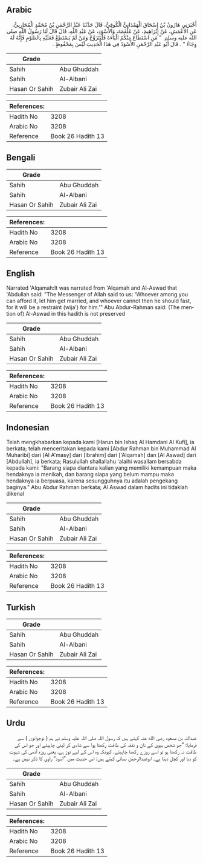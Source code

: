 ## Arabic


<div dir="rtl" lang="ar" style={{fontSize:'larger',backgroundColor:'#f8f9fa',padding:20}}>
أَخْبَرَنِي هَارُونُ بْنُ إِسْحَاقَ الْهَمْدَانِيُّ الْكُوفِيُّ، قَالَ حَدَّثَنَا عَبْدُ الرَّحْمَنِ بْنُ مُحَمَّدٍ الْمُحَارِبِيُّ، عَنِ الأَعْمَشِ، عَنْ إِبْرَاهِيمَ، عَنْ عَلْقَمَةَ، وَالأَسْوَدِ، عَنْ عَبْدِ اللَّهِ، قَالَ قَالَ لَنَا رَسُولُ اللَّهِ صلى الله عليه وسلم ‏ "‏ مَنِ اسْتَطَاعَ مِنْكُمُ الْبَاءَةَ فَلْيَتَزَوَّجْ وَمَنْ لَمْ يَسْتَطِعْ فَعَلَيْهِ بِالصَّوْمِ فَإِنَّهُ لَهُ وِجَاءٌ ‏"‏ ‏.‏ قَالَ أَبُو عَبْدِ الرَّحْمَنِ الأَسْوَدُ فِي هَذَا الْحَدِيثِ لَيْسَ بِمَحْفُوظٍ ‏.‏
</div>
<div style={{backgroundColor:'#f8f9fa',padding:20, marginBottom: 10}}><table> <thead> <tr> <th>Grade</th> <th></th> </tr> </thead> <tbody> <tr><td>Sahih</td><td>Abu Ghuddah</td></tr><tr><td>Sahih</td><td>Al-Albani</td></tr><tr><td>Hasan Or Sahih</td><td>Zubair Ali Zai</td></tr></tbody></table><table> <thead> <tr> <th>References:</th> <th></th> </tr> </thead> <tbody><tr><td>Hadith No</td><td>3208</td></tr><tr><td>Arabic No</td><td>3208</td></tr><tr><td>Reference</td><td>Book 26 Hadith 13</td></tr></tbody></table></div>

## Bengali


<div dir="ltr" lang="bn" style={{fontSize:'larger',backgroundColor:'#f8f9fa',padding:20}}>

</div>
<div style={{backgroundColor:'#f8f9fa',padding:20, marginBottom: 10}}><table> <thead> <tr> <th>Grade</th> <th></th> </tr> </thead> <tbody> <tr><td>Sahih</td><td>Abu Ghuddah</td></tr><tr><td>Sahih</td><td>Al-Albani</td></tr><tr><td>Hasan Or Sahih</td><td>Zubair Ali Zai</td></tr></tbody></table><table> <thead> <tr> <th>References:</th> <th></th> </tr> </thead> <tbody><tr><td>Hadith No</td><td>3208</td></tr><tr><td>Arabic No</td><td>3208</td></tr><tr><td>Reference</td><td>Book 26 Hadith 13</td></tr></tbody></table></div>

## English


<div dir="ltr" lang="en" style={{fontSize:'larger',backgroundColor:'#f8f9fa',padding:20}}>
Narrated 'Alqamah:It was narrated from 'Alqamah and Al-Aswad that 'Abdullah said: "The Messenger of Allah said to us: 'Whoever among you can afford it, let him get married, and whoever cannot then he should fast, for it will be a restraint (wija') for him.'" Abu Abdur-Rahman said: (The mention of) Al-Aswad in this hadith is not preserved
</div>
<div style={{backgroundColor:'#f8f9fa',padding:20, marginBottom: 10}}><table> <thead> <tr> <th>Grade</th> <th></th> </tr> </thead> <tbody> <tr><td>Sahih</td><td>Abu Ghuddah</td></tr><tr><td>Sahih</td><td>Al-Albani</td></tr><tr><td>Hasan Or Sahih</td><td>Zubair Ali Zai</td></tr></tbody></table><table> <thead> <tr> <th>References:</th> <th></th> </tr> </thead> <tbody><tr><td>Hadith No</td><td>3208</td></tr><tr><td>Arabic No</td><td>3208</td></tr><tr><td>Reference</td><td>Book 26 Hadith 13</td></tr></tbody></table></div>

## Indonesian


<div dir="ltr" lang="id" style={{fontSize:'larger',backgroundColor:'#f8f9fa',padding:20}}>
Telah mengkhabarkan kepada kami [Harun bin Ishaq Al Hamdani Al Kufi], ia berkata; telah menceritakan kepada kami [Abdur Rahman bin Muhammad Al Muharibi] dari [Al A'masy] dari [Ibrahim] dari ['Alqamah] dan [Al Aswad] dari [Abdullah], ia berkata; Rasulullah shallallahu 'alaihi wasallam bersabda kepada kami: "Barang siapa diantara kalian yang memiliki kemampuan maka hendaknya ia menikah, dan barang siapa yang belum mampu maka hendaknya ia berpuasa, karena sesungguhnya itu adalah pengekang baginya." Abu Abdur Rahman berkata; Al Aswad dalam hadits ini tidaklah dikenal
</div>
<div style={{backgroundColor:'#f8f9fa',padding:20, marginBottom: 10}}><table> <thead> <tr> <th>Grade</th> <th></th> </tr> </thead> <tbody> <tr><td>Sahih</td><td>Abu Ghuddah</td></tr><tr><td>Sahih</td><td>Al-Albani</td></tr><tr><td>Hasan Or Sahih</td><td>Zubair Ali Zai</td></tr></tbody></table><table> <thead> <tr> <th>References:</th> <th></th> </tr> </thead> <tbody><tr><td>Hadith No</td><td>3208</td></tr><tr><td>Arabic No</td><td>3208</td></tr><tr><td>Reference</td><td>Book 26 Hadith 13</td></tr></tbody></table></div>

## Turkish


<div dir="ltr" lang="tr" style={{fontSize:'larger',backgroundColor:'#f8f9fa',padding:20}}>

</div>
<div style={{backgroundColor:'#f8f9fa',padding:20, marginBottom: 10}}><table> <thead> <tr> <th>Grade</th> <th></th> </tr> </thead> <tbody> <tr><td>Sahih</td><td>Abu Ghuddah</td></tr><tr><td>Sahih</td><td>Al-Albani</td></tr><tr><td>Hasan Or Sahih</td><td>Zubair Ali Zai</td></tr></tbody></table><table> <thead> <tr> <th>References:</th> <th></th> </tr> </thead> <tbody><tr><td>Hadith No</td><td>3208</td></tr><tr><td>Arabic No</td><td>3208</td></tr><tr><td>Reference</td><td>Book 26 Hadith 13</td></tr></tbody></table></div>

## Urdu


<div dir="rtl" lang="ur" style={{fontSize:'larger',backgroundColor:'#f8f9fa',padding:20}}>
عبداللہ بن مسعود رضی الله عنہ کہتے ہیں کہ رسول اللہ صلی اللہ علیہ وسلم نے ہم ( نوجوانوں ) سے فرمایا: ”جو شخص بیوی کے نان و نفقہ کی طاقت رکھتا ہوا سے شادی کر لینی چاہیئے اور جو اس کی طاقت نہ رکھتا ہو تو اسے روزے رکھنا چاہیئے، کیونکہ وہ اس کے لیے توڑ ہے، یعنی روزہ آدمی کی شہوت کو دبا اور کچل دیتا ہے۔ ابوعبدالرحمٰن نسائی کہتے ہیں: اس حدیث میں ”اسود“ راوی کا ذکر نہیں ہے۔
</div>
<div style={{backgroundColor:'#f8f9fa',padding:20, marginBottom: 10}}><table> <thead> <tr> <th>Grade</th> <th></th> </tr> </thead> <tbody> <tr><td>Sahih</td><td>Abu Ghuddah</td></tr><tr><td>Sahih</td><td>Al-Albani</td></tr><tr><td>Hasan Or Sahih</td><td>Zubair Ali Zai</td></tr></tbody></table><table> <thead> <tr> <th>References:</th> <th></th> </tr> </thead> <tbody><tr><td>Hadith No</td><td>3208</td></tr><tr><td>Arabic No</td><td>3208</td></tr><tr><td>Reference</td><td>Book 26 Hadith 13</td></tr></tbody></table></div>
